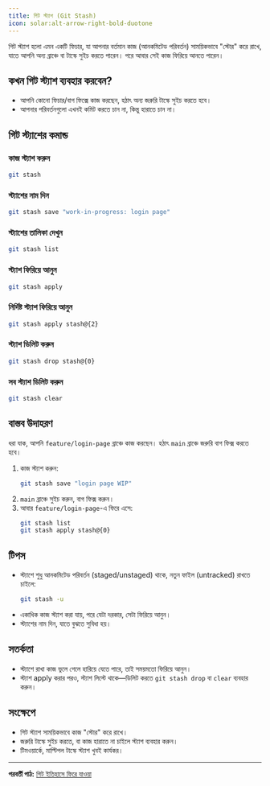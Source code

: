 ```yaml
---
title: গিট স্ট্যাশ (Git Stash)
icon: solar:alt-arrow-right-bold-duotone
---
```


গিট স্ট্যাশ হলো এমন একটি ফিচার, যা আপনার বর্তমান কাজ (আনকমিটেড পরিবর্তন) সাময়িকভাবে "স্টোর" করে রাখে, যাতে আপনি অন্য ব্রাঞ্চে বা টাস্কে সুইচ করতে পারেন। পরে আবার সেই কাজ ফিরিয়ে আনতে পারেন।

## কখন গিট স্ট্যাশ ব্যবহার করবেন?
- আপনি কোনো ফিচার/বাগ ফিক্সে কাজ করছেন, হঠাৎ অন্য জরুরি টাস্কে সুইচ করতে হবে।
- আপনার পরিবর্তনগুলো এখনই কমিট করতে চান না, কিন্তু হারাতে চান না।

## গিট স্ট্যাশের কমান্ড

### কাজ স্ট্যাশ করুন
```bash
git stash
```

### স্ট্যাশের নাম দিন
```bash
git stash save "work-in-progress: login page"
```

### স্ট্যাশের তালিকা দেখুন
```bash
git stash list
```

### স্ট্যাশ ফিরিয়ে আনুন
```bash
git stash apply
```

### নির্দিষ্ট স্ট্যাশ ফিরিয়ে আনুন
```bash
git stash apply stash@{2}
```

### স্ট্যাশ ডিলিট করুন
```bash
git stash drop stash@{0}
```

### সব স্ট্যাশ ডিলিট করুন
```bash
git stash clear
```

## বাস্তব উদাহরণ

ধরা যাক, আপনি `feature/login-page` ব্রাঞ্চে কাজ করছেন। হঠাৎ `main` ব্রাঞ্চে জরুরি বাগ ফিক্স করতে হবে।

1. কাজ স্ট্যাশ করুন:
   ```bash
   git stash save "login page WIP"
   ```
2. `main` ব্রাঞ্চে সুইচ করুন, বাগ ফিক্স করুন।
3. আবার `feature/login-page`-এ ফিরে এসে:
   ```bash
   git stash list
   git stash apply stash@{0}
   ```

## টিপস
- স্ট্যাশে শুধু আনকমিটেড পরিবর্তন (staged/unstaged) থাকে, নতুন ফাইল (untracked) রাখতে চাইলে:
  ```bash
  git stash -u
  ```
- একাধিক কাজ স্ট্যাশ করা যায়, পরে যেটা দরকার, সেটা ফিরিয়ে আনুন।
- স্ট্যাশের নাম দিন, যাতে বুঝতে সুবিধা হয়।

## সতর্কতা
- স্ট্যাশে রাখা কাজ ভুলে গেলে হারিয়ে যেতে পারে, তাই সময়মতো ফিরিয়ে আনুন।
- স্ট্যাশ apply করার পরও, স্ট্যাশ লিস্টে থাকে—ডিলিট করতে `git stash drop` বা `clear` ব্যবহার করুন।

## সংক্ষেপে
- গিট স্ট্যাশ সাময়িকভাবে কাজ "স্টোর" করে রাখে।
- জরুরি টাস্কে সুইচ করতে, বা কাজ হারাতে না চাইলে স্ট্যাশ ব্যবহার করুন।
- টিমওয়ার্কে, মাল্টিপল টাস্কে স্ট্যাশ খুবই কার্যকর।

---

**পরবর্তী পাঠ:** [গিট ইতিহাসে ফিরে যাওয়া](/dev-ops/git-history)
